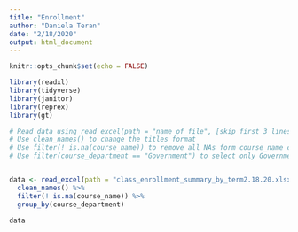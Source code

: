 ```yaml
---
title: "Enrollment"
author: "Daniela Teran"
date: "2/18/2020"
output: html_document
---
```


```r
knitr::opts_chunk$set(echo = FALSE)

library(readxl)
library(tidyverse)
library(janitor)
library(reprex)
library(gt)
```
```r
# Read data using read_excel(path = "name_of_file", [skip first 3 lines] skip = 3) 
# Use clean_names() to change the titles format
# Use filter(! is.na(course_name)) to remove all NAs form course_name column to remove the grand total rows
# Use filter(course_department == "Government") to select only Government courses


data <- read_excel(path = "class_enrollment_summary_by_term2.18.20.xlsx", skip = 3) %>%
  clean_names() %>%
  filter(! is.na(course_name)) %>%
  group_by(course_department) 

data
```

